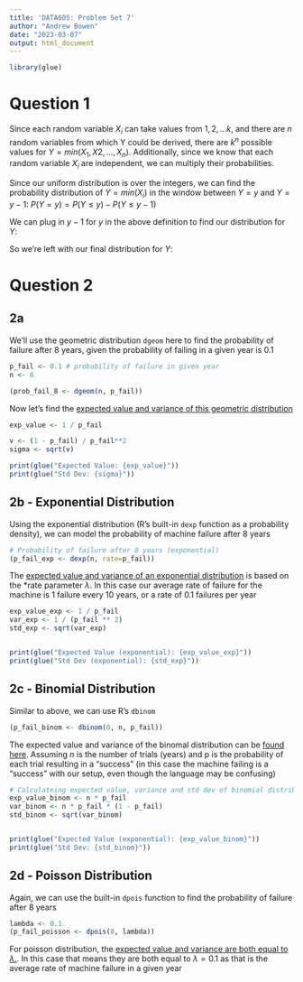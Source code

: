```yaml
---
title: 'DATA605: Problem Set 7'
author: "Andrew Bowen"
date: "2023-03-07"
output: html_document
---
```


```r
library(glue)
```

# Question 1

Since each random variable $X_i$ can take values from $1, 2, \dots k$, and there are $n$ random variables from which Y could be derived, there are $k^n$ possible values for $Y = min(X_1, X2, \dots, X_n)$. Additionally, since we know that each random variable $X_i$ are independent, we can multiply their probabilities.

Since our uniform distribution is over the integers, we can find the probability distribution of $Y = min(X_i)$ in the window between $Y = y$ and $Y = y-1$: $P(Y = y) = P(Y \le y) - P(Y \le y - 1)$


\begin{aligned}
  P(Y \le y) = 1 - P(Y \ge y)
             = 1 - P(min(X_i) \ge y)
             = 1 - \prod_{i = 1}^{n} P(X_i = y)
             = 1 - \frac{(k - y)^n}{k^n}
             
\end{aligned}

We can plug in $y-1$ for $y$ in the above definition to find our distribution for $Y$:

\begin{aligned}
  P(Y \le y - 1) = 1 - \frac{(k - (y - 1))^n}{k^n} = 1 - \frac{(k - y + 1)^n}{k^n} 
\end{aligned}

So we're left with our final distribution for $Y$:

\begin{aligned}
  P(Y = y) = P(Y \le y) - P(Y \le y - 1) = 1 - \frac{(k - y )^n}{k^n} - 1 + \frac{(k - y + 1)^n}{k^n} 
           = \frac{(k - y + 1)^n - (k -y)^n}{k^n} 
\end{aligned}

# Question 2


## 2a

We'll use the geometric distribution `dgeom` here to find the probability of failure after 8 years, given the probability of failing in a given year is 0.1
```r
p_fail <- 0.1 # probability of failure in given year
n <- 8

(prob_fail_8 <- dgeom(n, p_fail))
```

Now let's find the [expected value and variance of this geometric distribution](https://en.wikipedia.org/wiki/Geometric_distribution#Properties)
```r
exp_value <- 1 / p_fail

v <- (1 - p_fail) / p_fail**2
sigma <- sqrt(v)

print(glue("Expected Value: {exp_value}"))
print(glue("Std Dev: {sigma}"))
```


## 2b - Exponential Distribution
Using the exponential distribution (R's built-in `dexp` function as a probability density), we can model the probability of machine failure after 8 years
```r
# Probability of failure after 8 years (exponential)
(p_fail_exp <- dexp(n, rate=p_fail))
```

The [expected value and variance of an exponential distribution](https://en.wikipedia.org/wiki/Exponential_distribution#Properties) is based on the *rate parameter $\lambda$. In this case our average rate of failure for the machine is 1 failure every 10 years, or a rate of 0.1 failures per year

```r
exp_value_exp <- 1 / p_fail
var_exp <- 1 / (p_fail ** 2)
std_exp <- sqrt(var_exp)


print(glue("Expected Value (exponential): {exp_value_exp}"))
print(glue("Std Dev (exponential): {std_exp}"))
```


## 2c - Binomial Distribution
Similar to above, we can use R's `dbinom` 
```r
(p_fail_binom <- dbinom(0, n, p_fail))
```

The expected value and variance of the binomal distribution can be [found here](https://en.wikipedia.org/wiki/Binomial_distribution#Properties). Assuming $n$ is the number of trials (years) and p is the probability of each trial resulting in a "success" (in this case the machine failing is a "success" with our setup, even though the language may be confusing)


\begin{aligned}
  E(X) = np
\end{aligned}

\begin{aligned}
  Var(X) = npq = np(1 - p)
\end{aligned}


```r
# Calculateing expected value, variance and std dev of binomial distribution
exp_value_binom <- n * p_fail
var_binom <- n * p_fail * (1 - p_fail)
std_binom <- sqrt(var_binom)


print(glue("Expected Value (exponential): {exp_value_binom}"))
print(glue("Std Dev: {std_binom}"))
```


## 2d - Poisson Distribution
Again, we can use the built-in `dpois` function to find the probability of failure after 8 years
```r
lambda <- 0.1
(p_fail_poisson <- dpois(8, lambda))
```

For poisson distribution, the [expected value and variance are both equal to $\lambda$.](https://en.wikipedia.org/wiki/Poisson_distribution#Properties). In this case that means they are both equal to $\lambda=0.1$ as that is the average rate of machine failure in a given year





